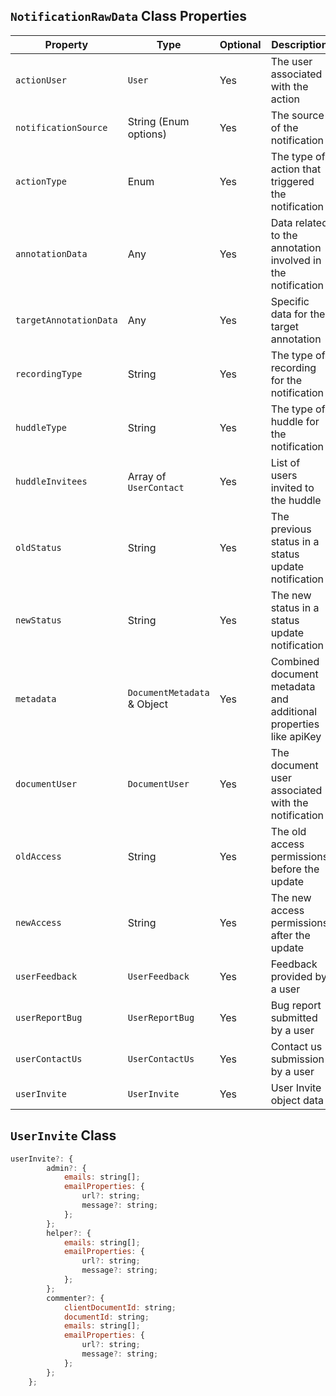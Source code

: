 

## `NotificationRawData` Class Properties

| Property              | Type                          | Optional | Description                                                        |
|-----------------------|-------------------------------|----------|--------------------------------------------------------------------|
| `actionUser`            | `User`                          | Yes      | The user associated with the action                                |
| `notificationSource`    | String (Enum options)         | Yes      | The source of the notification                                     |
| `actionType`            | Enum                          | Yes      | The type of action that triggered the notification                 |
| `annotationData`        | Any                           | Yes      | Data related to the annotation involved in the notification        |
| `targetAnnotationData`  | Any                           | Yes      | Specific data for the target annotation                            |
| `recordingType`         | String                        | Yes      | The type of recording for the notification                         |
| `huddleType`            | String                        | Yes      | The type of huddle for the notification                            |
| `huddleInvitees`        | Array of `UserContact `         | Yes      | List of users invited to the huddle                                |
| `oldStatus`             | String                        | Yes      | The previous status in a status update notification                |
| `newStatus`             | String                        | Yes      | The new status in a status update notification                     |
| `metadata`              | `DocumentMetadata` & Object    | Yes      | Combined document metadata and additional properties like apiKey   |
| `documentUser`          | `DocumentUser`                 | Yes      | The document user associated with the notification                |
| `oldAccess`             | String                        | Yes      | The old access permissions before the update                       |
| `newAccess`             | String                        | Yes      | The new access permissions after the update                        |
| `userFeedback`          | `UserFeedback`                  | Yes      | Feedback provided by a user                                        |
| `userReportBug`         | `UserReportBug`                 | Yes      | Bug report submitted by a user                                     |
| `userContactUs`         | `UserContactUs`                 | Yes      | Contact us submission by a user                                    |
| `userInvite`         | `UserInvite`                 | Yes      | User Invite object data                                 |

## `UserInvite` Class

```jsx
userInvite?: {
        admin?: {
            emails: string[];
            emailProperties: {
                url?: string;
                message?: string;
            };
        };
        helper?: {
            emails: string[];
            emailProperties: {
                url?: string;
                message?: string;
            };
        };
        commenter?: {
            clientDocumentId: string;
            documentId: string;
            emails: string[];
            emailProperties: {
                url?: string;
                message?: string;
            };
        };
    };
```
